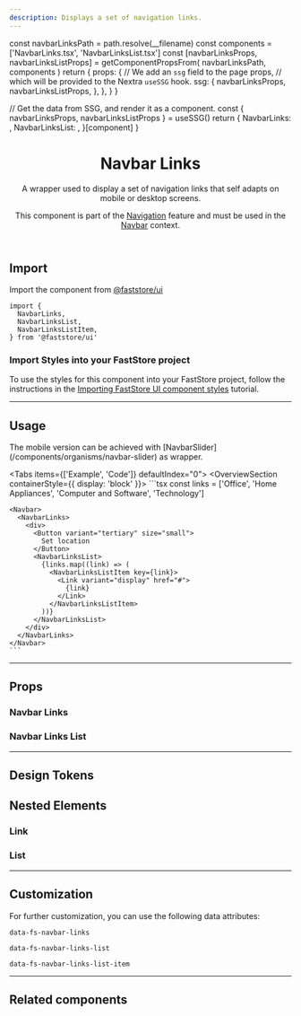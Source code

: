```yaml
---
description: Displays a set of navigation links.
---
```



  const navbarLinksPath = path.resolve(__filename)
  const components = ['NavbarLinks.tsx', 'NavbarLinksList.tsx']
  const [navbarLinksProps, navbarLinksListProps] = getComponentPropsFrom(
    navbarLinksPath,
    components
  )
  return {
    props: {
      // We add an `ssg` field to the page props,
      // which will be provided to the Nextra `useSSG` hook.
      ssg: {
        navbarLinksProps,
        navbarLinksListProps,
      },
    },
  }
}

  // Get the data from SSG, and render it as a component.
  const { navbarLinksProps, navbarLinksListProps } = useSSG()
  return {
    NavbarLinks: <PropsSection propsList={navbarLinksProps} />,
    NavbarLinksList: <PropsSection propsList={navbarLinksListProps} />,
  }[component]
}

<header>

# Navbar Links

A wrapper used to display a set of navigation links that self adapts on mobile or desktop screens.

This component is part of the [Navigation](/components/feature-navigation) feature and must be used in the [Navbar](/components/organisms/navbar) context.

</header>

## Import

Import the component from [@faststore/ui](/../components)

```tsx
import {
  NavbarLinks,
  NavbarLinksList,
  NavbarLinksListItem,
} from '@faststore/ui'
```

### Import Styles into your FastStore project

To use the styles for this component into your FastStore 
project, follow the instructions in the [Importing FastStore UI component styles](/docs/customizing/components#importing-faststore-ui-component-styles) tutorial.

---

## Usage

<Callout type="warning" emoji="⚠️">
  The mobile version can be achieved with
  [NavbarSlider](/components/organisms/navbar-slider) as wrapper.
</Callout>

<Tabs items={['Example', 'Code']} defaultIndex="0">
  <Tab>
    <OverviewSection containerStyle={{ display: 'block' }}>
      <Navbar>
        <NavbarLinksUsage />
      </Navbar>
    </OverviewSection>
  </Tab>
  <Tab>
    ```tsx
    const links = ['Office', 'Home Appliances', 'Computer and Software', 'Technology']

    <Navbar>
      <NavbarLinks>
        <div>
          <Button variant="tertiary" size="small">
            Set location
          </Button>
          <NavbarLinksList>
            {links.map((link) => (
              <NavbarLinksListItem key={link}>
                <Link variant="display" href="#">
                  {link}
                </Link>
              </NavbarLinksListItem>
            ))}
          </NavbarLinksList>
        </div>
      </NavbarLinks>
    </Navbar>
    ```

  </Tab>
</Tabs>

---

## Props

### Navbar Links

<NavbarLinksPropsSection component="NavbarLinks" />

### Navbar Links List

<NavbarLinksPropsSection component="NavbarLinksList" />

---

## Design Tokens

<TokenTable>
  <TokenRow
    token="--fs-navbar-links-bkg-color"
    value="--fs-color-body-bkg"
    isColor
  />
  <TokenDivider />
  <TokenRow
    token="--fs-navbar-links-transition-property"
    value="var(--fs-transition-property)"
  />
  <TokenRow
    token="--fs-navbar-links-transition-timing"
    value="var(--fs-transition-timing)"
  />
  <TokenRow
    token="--fs-navbar-links-transition-function"
    value="var(--fs-transition-function)"
  />
  <TokenDivider />
  <TokenRow
    token="--fs-navbar-links-border-top-width-mobile"
    value="var(--fs-border-width)"
  />
  <TokenRow
    token="--fs-navbar-links-border-top-color-mobile"
    value="var(--fs-border-color-light)"
    isColor
  />
  <TokenRow
    token="--fs-navbar-links-border-bottom-width-mobile"
    value="var(--fs-navbar-links-border-top-width-mobile)"
  />
  <TokenRow
    token="--fs-navbar-links-border-bottom-color-mobile"
    value="var(--fs-navbar-links-border-top-color-mobile)"
    globalValue="var(--fs-border-color-light)"
    isColor
  />
</TokenTable>

## Nested Elements

### Link

<TokenTable>
  <TokenRow token="--fs-navbar-links-link-width-notebook" value="auto" />
  <TokenRow
    token="--fs-navbar-links-link-padding-notebook"
    value="0 var(--fs-spacing-0)"
  />
</TokenTable>

### List

<TokenTable>
  <TokenRow
    token="--fs-navbar-links-list-padding-left-notebook"
    value="var(--fs-spacing-3)"
  />
  <TokenRow
    token="--fs-navbar-links-list-margin-left-notebook"
    value="var(--fs-spacing-2)"
  />
  <TokenRow
    token="--fs-navbar-links-list-border-left-width-notebook"
    value="var(--fs-border-width)"
  />
  <TokenRow
    token="--fs-navbar-links-list-border-left-color-notebook"
    value="var(--fs-border-color-light)"
    isColor
  />
</TokenTable>

---

## Customization

For further customization, you can use the following data attributes:

`data-fs-navbar-links`

`data-fs-navbar-links-list`

`data-fs-navbar-links-list-item`

---

## Related components

<SectionList grid="column" columns={1}>
  <SectionItem
    title="Navbar"
    description="Represents the page header and groups features like Search and Regionalization."
    actionPath="/components/organisms/navbar"
  >
    <UIProvider>
      <NavbarUsage />
    </UIProvider>
  </SectionItem>
  <SectionItem
    title="NavbarSlider"
    description="As part of the Navbar, this component it its mobile version used to list the navigation links."
    actionPath="/components/organisms/navbar-slider"
  >
    <UIProvider>
      <NavbarSliderUsage />
    </UIProvider>
  </SectionItem>
</SectionList>

